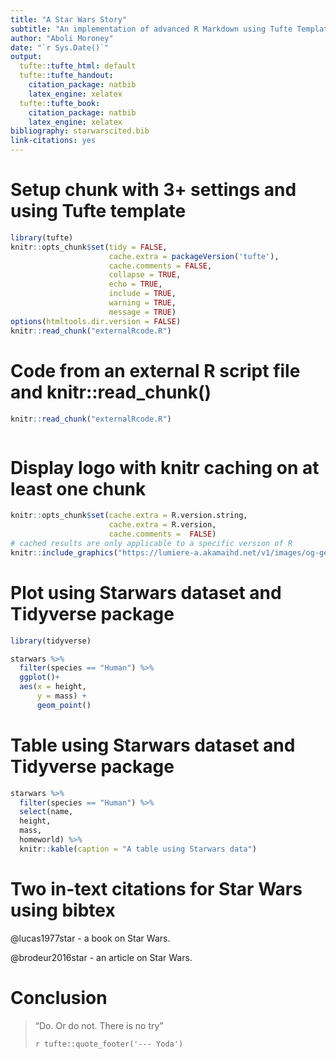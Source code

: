 ```yaml
---
title: "A Star Wars Story"
subtitle: "An implementation of advanced R Markdown using Tufte Template"
author: "Aboli Moroney"
date: "`r Sys.Date()`"
output:
  tufte::tufte_html: default
  tufte::tufte_handout:
    citation_package: natbib
    latex_engine: xelatex
  tufte::tufte_book:
    citation_package: natbib
    latex_engine: xelatex
bibliography: starwarscited.bib
link-citations: yes
---
```


# Setup chunk with 3+ settings and using Tufte template
```r
library(tufte)
knitr::opts_chunk$set(tidy = FALSE, 
                      cache.extra = packageVersion('tufte'), 
                      cache.comments = FALSE,
                      collapse = TRUE,
                      echo = TRUE,
                      include = TRUE,
                      warning = TRUE,
                      message = TRUE)
options(htmltools.dir.version = FALSE)
knitr::read_chunk("externalRcode.R")
```

# Code from an external R script file and knitr::read_chunk()
```r
knitr::read_chunk("externalRcode.R")
```

```r

```

# Display logo with knitr caching on at least one chunk

```r
knitr::opts_chunk$set(cache.extra = R.version.string,
                      cache.extra = R.version,
                      cache.comments =  FALSE)
# cached results are only applicable to a specific version of R
knitr::include_graphics("https://lumiere-a.akamaihd.net/v1/images/og-generic_02031d2b.png?region=0%2C0%2C1200%2C1200")
```


# Plot using Starwars dataset and Tidyverse package
``` r
library(tidyverse)

starwars %>%
  filter(species == "Human") %>%
  ggplot()+
  aes(x = height,
      y = mass) +
      geom_point()
```

# Table using Starwars dataset and Tidyverse package
```r
starwars %>%
  filter(species == "Human") %>%
  select(name,
  height,
  mass,
  homeworld) %>%
  knitr::kable(caption = "A table using Starwars data")
```

# Two in-text citations for Star Wars using bibtex

@lucas1977star - a book on Star Wars.

@brodeur2016star - an article on Star Wars. 

# Conclusion

> "Do. Or do not. There is no try"
>
> `r tufte::quote_footer('--- Yoda')`

